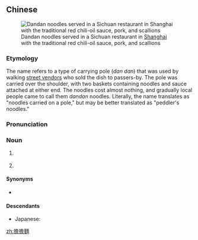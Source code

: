 {{also|担担面}}
==Chinese==
{{zh-forms|s=担担面|t2=擔擔麪}}
{{wikipedia|lang=zh}}
{{wikipedia|Dan dan noodles}}

[[File:Dan-dan noodles, Shanghai.jpg|thumb|Dandan noodles served in a Sichuan restaurant in [[Shanghai]] with the traditional red chili-oil sauce, pork, and scallions]]

===Etymology===
The name refers to a type of carrying pole (''dan dan'') that was used by walking [[Peddler|street vendors]] who sold the dish to passers-by. The pole was carried over the shoulder, with two baskets containing noodles and sauce attached at either end. The noodles cost almost nothing, and gradually local people came to call them ''dandan'' noodles. Literally, the name translates as "noodles carried on a pole," but may be better translated as "peddler's noodles."

===Pronunciation===
{{zh-pron
|m=dàndànmiàn,dāndānmiàn,2nb=variant
|m-s=dan4dan4-1mian4
|c=daam3 daam3 min6,daam1 daam1 min6
|cat=n
}}

===Noun===
{{zh-noun}}

# {{w|dan dan noodles}} {{gloss|a type of noodles in Sichuanese cuisine}}
# {{w|ta-a noodles}} {{gloss|a type of noodles found in Tainan, Taiwan}}

====Synonyms====
* {{sense|ta-a noodles|lang=zh}} {{zh-l|擔仔麵}}

====Descendants====
* Japanese: {{ja-r|担々麺|たんたんめん}}

{{zh-cat|Pasta}}

[[zh:擔擔麵]]
